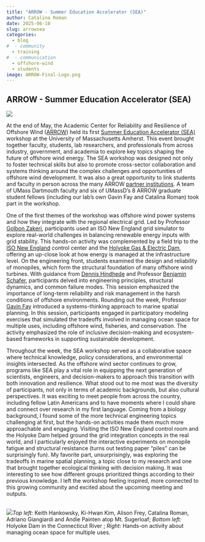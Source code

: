 ```yaml
---
title: "ARROW - Summer Education Accelerator (SEA)"
author: Catalina Roman
date: 2025-06-10
slug: arrowsea
categories:
  - blog 
#  - community
  - training
#  - communication
  - offshore-wind
  - students
image: ARROW-Final-Logo.png
---
```


## ARROW - Summer Education Accelerator (SEA)

![](arrow_01.png)

At the end of May, the Academic Center for Reliability and Resilience of Offshore Wind ([ARROW](https://arrowosw.org/)) held its first [Summer Education Accelerator (SEA)](https://arrowosw.org/empower/summer-education-accelerator-sea/) workshop at the University of Massachusetts Amherst. This event brought together faculty, students, lab researchers, and professionals from across industry, government, and academia to explore key topics shaping the future of offshore wind energy. The SEA workshop was designed not only to foster technical skills but also to promote cross-sector collaboration and systems thinking around the complex challenges and opportunities of offshore wind development. It was also a great opportunity to link students and faculty in person across the many ARROW [partner institutions](https://arrowosw.org/about/). A team of UMass Dartmouth faculty and six of UMassD’s 8 ARROW graduate student fellows (including our lab’s own Gavin Fay and Catalina Roman) took part in the workshop. 

One of the first themes of the workshop was offshore wind power systems and how they integrate with the regional electrical grid. Led by Professor [Golbon Zakeri](https://scholar.google.com/citations?user=d9sp-qkAAAAJ&hl=en&inst=8491034277084204831), participants used an ISO New England grid simulator to explore real-world challenges in balancing renewable energy inputs with grid stability. This hands-on activity was complemented by a field trip to the [ISO New England](https://www.iso-ne.com/) control center and the [Holyoke Gas & Electric Dam](https://www.hged.com/smart-energy/clean-energy/hydro/default.aspx), offering an up-close look at how energy is managed at the infrastructure level. On the engineering front, students examined the design and reliability of monopiles, which form the structural foundation of many offshore wind turbines. With guidance from [Dennis Hindhede](https://www.linkedin.com/in/dennis-hindhede/) and Professor [Benjamin Schafer](https://scholar.google.com/citations?user=TIEVrr8AAAAJ&hl=es&inst=8491034277084204831), participants delved into engineering principles, structural dynamics, and common failure modes. This session emphasized the importance of long-term reliability and risk management in the harsh conditions of offshore environments. Rounding out the week, Professor [Gavin Fay](https://scholar.google.com/citations?user=ApZKT_0AAAAJ&hl=es&inst=8491034277084204831) introduced a systems-thinking approach to marine spatial planning. In this session, participants engaged in participatory modeling exercises that simulated the tradeoffs involved in managing ocean space for multiple uses, including offshore wind, fisheries, and conservation. The activity emphasized the role of inclusive decision-making and ecosystem-based frameworks in supporting sustainable development.

Throughout the week, the SEA workshop served as a collaborative space where technical knowledge, policy considerations, and environmental insights intersected. As the offshore wind sector continues to grow, programs like SEA play a vital role in equipping the next generation of scientists, engineers, and decision-makers to approach this transition with both innovation and resilience. What stood out to me most was the diversity of participants, not only in terms of academic backgrounds, but also cultural perspectives. It was exciting to meet people from across the country, including fellow Latin Americans and to have moments where I could share and connect over research in my first language. Coming from a biology background, I found some of the more technical engineering topics challenging at first, but the hands-on activities made them much more approachable and engaging. Visiting the ISO New England control room and the Holyoke Dam helped ground the grid integration concepts in the real world, and I particularly enjoyed the interactive experiments on monopile fatigue and structural resistance (turns out testing paper “piles” can be surprisingly fun). My favorite part, unsurprisingly, was exploring the tradeoffs in marine spatial planning, a topic close to my research and one that brought together ecological thinking with decision making. It was interesting to see how different groups prioritized things according to their previous knowledge. I left the workshop feeling inspired, more connected to this growing community and excited about the upcoming meeting and outputs. 

\
![](arrow-sea-montage-cr.png)*Top left:* Keith Hankowsky, Ki-Hwan Kim, Alison Frey, Catalina Roman, Adriano Giangiardi and Andie Painten atop Mt. Sugerloaf; *Bottom left:* Holyoke Dam in the Connecticut River ; *Right:* Hands-on activity about managing ocean space for multiple uses.
